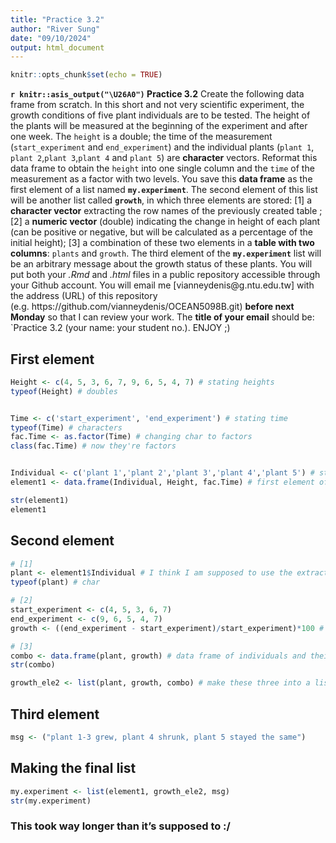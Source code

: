 ```yaml
---
title: "Practice 3.2"
author: "River Sung"
date: "09/10/2024"
output: html_document
---
```


```r
knitr::opts_chunk$set(echo = TRUE)
```
<p class="alert">
**`r knitr::asis_output("\U26A0")` Practice 3.2** Create the following data frame from scratch. In this short and not very scientific experiment, the growth conditions of five plant individuals are to be tested. The height of the plants will be measured at the beginning of the experiment and after one week. The `height` is a double; the time of the measurement (`start_experiment` and `end_experiment`) and the individual plants (`plant 1`, `plant 2`,`plant 3`,`plant 4` and `plant 5`) are **character** vectors. Reformat this data frame to obtain the `height` into one single column and the `time` of the measurement as a factor with two levels. You save this **data frame** as the first element of a list named **`my.experiment`**. The second element of this list will be another list called **`growth`**, in which three elements are stored: [1] a **character vector** extracting the row names of the previously created table ; [2] a **numeric vector** (double) indicating the change in height of each plant (can be positive or negative, but will be calculated as a percentage of the initial height); [3] a combination of these two elements in a **table with two columns**: `plants` and `growth`. The third element of the **`my.experiment`** list will be an arbitrary message about the growth status of these plants. You will put both your *.Rmd* and *.html* files in a public repository accessible through your Github account. You will email me [vianneydenis@g.ntu.edu.tw] with the address (URL) of this repository (e.g. https://github.com/vianneydenis/OCEAN5098B.git) **before next Monday** so that I can review your work. The **title of your email** should be: `Practice 3.2 (your name: your student no.). ENJOY ;)
</p>

## First element 
```r
Height <- c(4, 5, 3, 6, 7, 9, 6, 5, 4, 7) # stating heights 
typeof(Height) # doubles 


Time <- c('start_experiment', 'end_experiment') # stating time 
typeof(Time) # characters 
fac.Time <- as.factor(Time) # changing char to factors 
class(fac.Time) # now they're factors 


Individual <- c('plant 1','plant 2','plant 3','plant 4','plant 5') # stating individuals, though not sure if this part is needed? 
element1 <- data.frame(Individual, Height, fac.Time) # first element of my final list 

str(element1)
element1
```

## Second element 
```r
# [1]
plant <- element1$Individual # I think I am supposed to use the extract rownames function, but it will only have #1-10
typeof(plant) # char

# [2]
start_experiment <- c(4, 5, 3, 6, 7)
end_experiment <- c(9, 6, 5, 4, 7)
growth <- ((end_experiment - start_experiment)/start_experiment)*100 # calculating %growth

# [3]
combo <- data.frame(plant, growth) # data frame of individuals and their growth
str(combo)

growth_ele2 <- list(plant, growth, combo) # make these three into a list
```

## Third element 
```r
msg <- ("plant 1-3 grew, plant 4 shrunk, plant 5 stayed the same")
```

## Making the final list 
```r
my.experiment <- list(element1, growth_ele2, msg)
str(my.experiment)
```

### **This took way longer than it's supposed to :/** ###